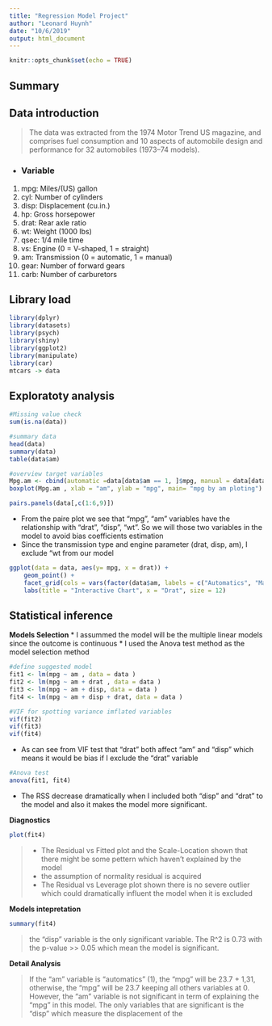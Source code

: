 ```yaml
---
title: "Regression Model Project"
author: "Leonard Huynh"
date: "10/6/2019"
output: html_document
---
```


```r
knitr::opts_chunk$set(echo = TRUE)
```
## Summary



## Data introduction
> The data was extracted from the 1974 Motor Trend US magazine, and comprises fuel consumption and 10 aspects of automobile design and performance for 32 automobiles (1973–74 models).

* ### **Variable** 
1. mpg:	Miles/(US) gallon
2. cyl:	Number of cylinders
3. disp:	Displacement (cu.in.)
4. hp:	Gross horsepower
5. drat:	Rear axle ratio
6. wt:	Weight (1000 lbs)
7. qsec:	1/4 mile time
8. vs:	Engine (0 = V-shaped, 1 = straight)
9. am:	Transmission (0 = automatic, 1 = manual)
10. gear:	Number of forward gears
11. carb:	Number of carburetors


## Library load
```r
library(dplyr)
library(datasets)
library(psych)
library(shiny)
library(ggplot2)
library(manipulate)
library(car)
mtcars -> data
```

## Exploratoty analysis
```r
#Missing value check
sum(is.na(data))

#summary data
head(data)
summary(data)
table(data$am)

#overview target variables
Mpg.am <- cbind(automatic =data[data$am == 1, ]$mpg, manual = data[data$am == 0,]$mpg)
boxplot(Mpg.am , xlab = "am", ylab = "mpg", main= "mpg by am ploting")

pairs.panels(data[,c(1:6,9)])

```

* From the paire plot we see that "mpg", "am"  variables have the relationship with "drat", "disp", "wt". So we will those two variables in the model to avoid bias coefficients estimation
* Since the transmission type and engine parameter (drat, disp, am), I exclude "wt from our model
```r
ggplot(data = data, aes(y= mpg, x = drat)) + 
    geom_point() + 
    facet_grid(cols = vars(factor(data$am, labels = c("Automatics", "Manuals")))) +
    labs(title = "Interactive Chart", x = "Drat", size = 12) 
```

## Statistical inference
**Models Selection**
* I assummed the model will be the multiple linear models since the outcome is continuous
* I used the Anova test method as the model selection method 

```r
#define suggested model
fit1 <- lm(mpg ~ am , data = data )
fit2 <- lm(mpg ~ am + drat , data = data )
fit3 <- lm(mpg ~ am + disp, data = data )
fit4 <- lm(mpg ~ am + disp + drat, data = data )

#VIF for spotting variance imflated variables
vif(fit2)
vif(fit3)
vif(fit4)
```
* As can see from VIF test that "drat" both affect "am" and "disp" which means it would be bias if I exclude the "drat" variable

```r
#Anova test
anova(fit1, fit4)
```
* The RSS decrease dramatically when I included both "disp" and "drat" to the model and also it makes the model more significant.

**Diagnostics**
```r
plot(fit4)
```

 > * The Residual vs Fitted plot and the Scale-Location shown that there might be some pettern which haven't explained by the model
* the assumption of normality residual is acquired
* The Residual vs Leverage plot shown there is no severe outlier which could dramatically influent the model when it is excluded

**Models intepretation**
```r
summary(fit4)
```
> the "disp" variable is the only significant variable. The R^2 is 0.73 with the p-value >> 0.05 which mean the model is significant. 

**Detail Analysis**

> If the "am" variable is "automatics" (1), the "mpg" will be 23.7 + 1,31, otherwise, the "mpg" will be 23.7 keeping all others variables at 0. However, the "am" variable is not significant in term of explaining the "mpg" in this model. The only variables that are significant is the "disp" which measure the displacement of the 
